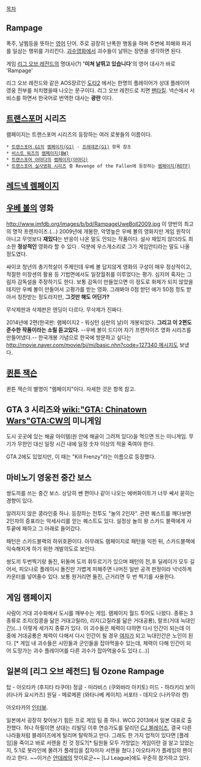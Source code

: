 [[목차]]

== Rampage ==
폭주, 날뜀등을 뜻하는 [[영어]] 단어. 주로 굉장히 난폭한 행동을 하며 주변에 피해와 파괴를 일삼는 행위를 가리킨다. [[괴수]]영화에서 괴수들이 날뛰는 장면을 생각하면 된다.

게임 [[리그 오브 레전드]]의 명대사(?) ''''미쳐 날뛰고 있습니다''''의 영어 대사가 바로 'Rampage'

리그 오브 레전드와 같은 AOS장르인 [[도타2]] 에서는 한명의 플레이어가 상대 플레이어 영웅 전부를 처치했을때 나오는 문구이다. 리그 오브 레전드로 치면 [[펜타킬]]. 넥슨에서 서비스를 하면서 한국어로 번역한 대사는 '''광란''' 이다.
== [[트랜스포머]] 시리즈 ==
램페이지는 트랜스포머 시리즈의 등장하는 여러 로봇들의 이름이다.
 * [[트랜스포머 G1]]의 [[램페이지(G1)]] - [[프레데콘(G1)]] 항목 참조
 * [[비스트 워즈]]의 [[램페이지(BW)]]
 * [[트랜스포머 아마다]]의 [[램페이지(아마다)]]
 * [[트랜스포머 실사영화 시리즈]] 중 Revenge of the Fallen에 등장하는 [[램페이지(ROTF)]]

== [[레드넥 렘페이지]] ==

== [[우베 볼]]의 영화 ==
http://www.imfdb.org/images/b/bd/RampageUweBoll2009.jpg
이 양반의 최고의 명작 프렌차이즈.(...)
2009년에 개봉한, 악명높은 우베 볼의 영화지만 게임 원작이 아니고 무엇보다 '''재밌다'''는 반응이 나온 말도 안되는 작품이다. 설사 재밌지 않더라도 최소한 '''정상적인''' 영화라 할 수 있다 . 덕분에 우스개소리로 그가 게임안티라는 말도 나올 정도였다.

싸이코 청년의 총기학살이 주제인데 우베 볼 답지않게 영화의 구성이 매우 정상적이고,적절한 미장센의 활용 등 기법면에서도 일장월취를 이루었다는 평가. 심지어 혹자는 그림자 감독설을 주장하기도 한다. 보통 감독이 만들었으면 이 정도로 화제가 되지 않았을테지만 우베 볼이 만들어서 고평가를 받는 영화. 그래봐야 0점 받던 애가 50점 정도 받아서 칭찬받는 정도라지만, '''그것만 해도 어딘가?''' 

무삭제판과 삭제판은 엔딩이 다르다. 무삭제가 진짜다.

2014년에 2편(한국판: 램페이지2 - 워싱턴 심판의 날)이 개봉되었다. '''그리고 이 2편도 준수한 작품이라는 소릴 듣고있다.''' --우베 볼이 드디어 자기 프렌차이즈 영화 시리즈를 만들어냈다.-- 한국개봉 기념으로 한국에 방문하고 싶다는 [[http://movie.naver.com/movie/bi/mi/basic.nhn?code=127340 메시지]]도 보냈다. 

== [[퀸튼 잭슨]] ==
퀸튼 잭슨의 별명이 "램페이지"이다. 자세한 것은 항목 참고.

== GTA 3 시리즈와 [[wiki:"GTA: Chinatown Wars"GTA:CW]]의 미니게임 ==
도시 곳곳에 있는 해골 아이템(원 안에 해골이 그려져 있다)을 먹으면 뜨는 미니게임. 무기가 무한인 대신 일정 시간 내에 일정 숫자 이상의 적을 죽여야 한다.

GTA 2에도 있었지만, 이 때는 "Kill Frenzy"라는 이름으로 등장했다.

== 마비노기 영웅전 중간 보스 ==

쌍도끼를 쓰는 중간 보스. 상당히 쎈 편이나 같이 나오는 에버화이트가 너무 쎄서 묻히는 경향이 있다.

알려지지 않은 콩라인중 하나. 등장하는 전투도 "놀의 2인자". 관련 퀘스트를 깨다보면 2인자의 증표라는 악세사리를 얻는 퀘스트도 있다. 설정상 놀의 왕 스카드 블랙에게 사투끝에 패하고 그 아래로 들어갔다.

패턴은 스카드블랙의 하위호환이다. 아무래도 램페이지로 패턴을 익힌 뒤, 스카드블랙에 익숙해지게 하기 위한 개발의도로 보인다.

쌍도끼 두번찍기랑 돌진, 뒤돌며 도끼 휘두르기가 있으며 패턴의 전,후 딜레이가 모두 길어서, 피오나로 플레이시 돌진만 가볍게 피해주면 나머진 일반 공격 판정이라 넉넉하게 카운터를 넣어줄수 있다. 보통 원거리면 돌진, 근거리면 두 번 찍기를 사용한다.

== 게임 램페이지 ==
사람이 거대 괴수화해서 도시를 깨부수는 게임. 램페이지 월드 투어도 나왔다. 종류는 3종류로 조지(킹콩을 닮은 거대고릴라), 리지(고질라를 닮은 거대공룡), 랄프(거대 늑대인간)(...) 이렇게 세가지 종류가 있다. 이 괴수들은 체력이 다하면 다시 인간이 되는데 이 중에 거대공룡은 체력이 다해서 다시 인간이 될 경우 [[여자]]가 되고 늑대인간은 노인이 된다. [* 게임 내 괴수들은 시민들과 군인들을 잡아먹을수 있는데, 체력이 다해 인간이 되어 도망가는 괴수 플레이어를 다른 괴수가 잡아먹을수도 있다.(...)]

== 일본의 [리그 오브 레전드] 팀 Ozone Rampage ==
탑 - 아오타카 (후지타 타쿠야)
정글 - 미라비스 (쿠와바라 아키토)
미드 - 하라키리 보이 (타나카 요시카즈)
원딜 - 메로메론 (와타나베 케이치)
서포터 - 데지오 (나카무라 켄)

아오타카의 [http://bbs2.ruliweb.daum.net/gaia/do/ruliweb/family/1364/read?articleId=1233561&objCate1=1077&bbsId=G003&searchKey=subjectNcontent&itemGroupId=&itemId=7&sortKey=depth&searchValue=%ED%9B%84%EC%A7%80%ED%83%80+%ED%83%80%EC%BF%A0%EC%95%BC&platformId=&pageIndex=1 인터뷰].

일본에서 굉장히 찾아보기 힘든 프로 게임 팀 중 하나. WCG 2013에서 일본 대표로 출전했다. 허나 하필이면 상대는 리빌딩 이후 연승가도를 달리던 [[CJ 블레이즈]], 결국 다른 나라들처럼 블레이즈에게 털리며 탈락하고 만다. 그래도 한 가지 업적이 있다면 [플레임]을 죽이고 바로 서렌을 친 것 정도?[* 팀원들 모두 가망없는 게임이란 걸 알고 있었는지, 5:1로 봇라인에 몰려가 플레임을 잡자마자 서렌을 쳤다.] 아오타카가 플레임의 팬이라고 한다. ~~이거슨 [[얀데레]]의 맛이로군~~ [LJ League]에도 꾸준히 참가하고 있다. 
